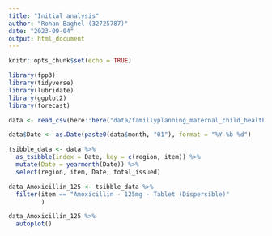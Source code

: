 ```yaml
---
title: "Initial analysis"
author: "Rohan Baghel (32725787)"
date: "2023-09-04"
output: html_document
---
```


```r
knitr::opts_chunk$set(echo = TRUE)

library(fpp3)
library(tidyverse)
library(lubridate)
library(ggplot2)
library(forecast)
```

```r
data <- read_csv(here::here("data/famillyplanning_maternal_child_health_products.csv"))

data$Date <- as.Date(paste0(data$month, "01"), format = "%Y %b %d")

tsibble_data <- data %>%
  as_tsibble(index = Date, key = c(region, item)) %>%
  mutate(Date = yearmonth(Date)) %>%
  select(region, item, Date, total_issued)

```


```r
data_Amoxicillin_125 <- tsibble_data %>% 
  filter(item == "Amoxicillin - 125mg - Tablet (Dispersible)"
         )

data_Amoxicillin_125 %>% 
  autoplot()
```



